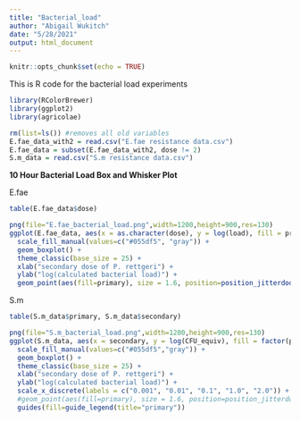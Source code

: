 ```yaml
---
title: "Bacterial_load"
author: "Abigail Wukitch"
date: "5/28/2021"
output: html_document
---
```


```r
knitr::opts_chunk$set(echo = TRUE)
```

This is R code for the bacterial load experiments

```r
library(RColorBrewer)
library(ggplot2)
library(agricolae)

rm(list=ls()) #removes all old variables
E.fae_data_with2 = read.csv("E.fae resistance data.csv")
E.fae_data = subset(E.fae_data_with2, dose != 2)
S.m_data = read.csv("S.m resistance data.csv")

```

**10 Hour Bacterial Load Box and Whisker Plot**

E.fae
```r
table(E.fae_data$dose)

png(file="E.fae_bacterial_load.png",width=1200,height=900,res=130)
ggplot(E.fae_data, aes(x = as.character(dose), y = log(load), fill = primary)) +
  scale_fill_manual(values=c("#055df5", "gray")) +
  geom_boxplot() + 
  theme_classic(base_size = 25) + 
  xlab("secondary dose of P. rettgeri") +
  ylab("log(calculated bacterial load)") +
  geom_point(aes(fill=primary), size = 1.6, position=position_jitterdodge())

```

S.m 

```r
table(S.m_data$primary, S.m_data$secondary)

png(file="S.m_bacterial_load.png",width=1200,height=900,res=130)
ggplot(S.m_data, aes(x = secondary, y = log(CFU_equiv), fill = factor(primary, levels = c("chronically infected", "control")))) +
  scale_fill_manual(values=c("#055df5","gray")) +
  geom_boxplot() + 
  theme_classic(base_size = 25) + 
  xlab("secondary dose of P. rettgeri") +
  ylab("log(calculated bacterial load)") + 
  scale_x_discrete(labels = c("0.001", "0.01", "0.1", "1.0", "2.0")) +
  #geom_point(aes(fill=primary), size = 1.6, position=position_jitterdodge()) + 
  guides(fill=guide_legend(title="primary"))
```
